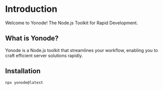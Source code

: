 # Introduction
 
Welcome to Yonode! The Node.js Toolkit for Rapid Development.

## What is Yonode?

Yonode is a Node.js toolkit that streamlines your workflow, enabling you to craft efficient server solutions rapidly.

## Installation

```bash
npx yonode@latest
```
